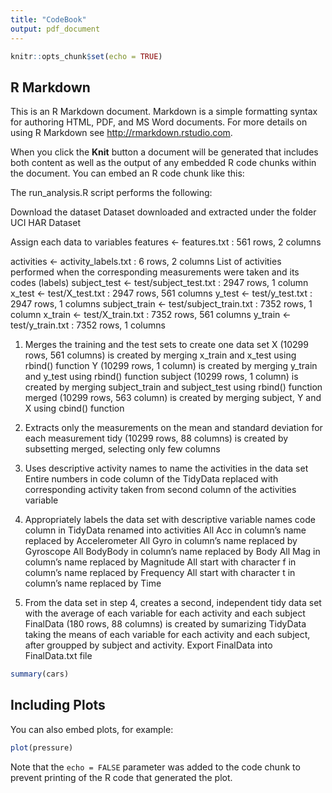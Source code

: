 ```yaml
---
title: "CodeBook"
output: pdf_document
---
```


```r
knitr::opts_chunk$set(echo = TRUE)
```

## R Markdown

This is an R Markdown document. Markdown is a simple formatting syntax for authoring HTML, PDF, and MS Word documents. For more details on using R Markdown see <http://rmarkdown.rstudio.com>.

When you click the **Knit** button a document will be generated that includes both content as well as the output of any embedded R code chunks within the document. You can embed an R code chunk like this:

The run_analysis.R script performs the following:

Download the dataset
Dataset downloaded and extracted under the folder UCI HAR Dataset

Assign each data to variables
features <- features.txt : 561 rows, 2 columns

activities <- activity_labels.txt : 6 rows, 2 columns
List of activities performed when the corresponding measurements were taken and its codes (labels)
subject_test <- test/subject_test.txt : 2947 rows, 1 column
x_test <- test/X_test.txt : 2947 rows, 561 columns
y_test <- test/y_test.txt : 2947 rows, 1 columns
subject_train <- test/subject_train.txt : 7352 rows, 1 column
x_train <- test/X_train.txt : 7352 rows, 561 columns
y_train <- test/y_train.txt : 7352 rows, 1 columns


1. Merges the training and the test sets to create one data set
X (10299 rows, 561 columns) is created by merging x_train and x_test using rbind() function
Y (10299 rows, 1 column) is created by merging y_train and y_test using rbind() function
subject (10299 rows, 1 column) is created by merging subject_train and subject_test using rbind() function
merged (10299 rows, 563 column) is created by merging subject, Y and X using cbind() function

2. Extracts only the measurements on the mean and standard deviation for each measurement
tidy (10299 rows, 88 columns) is created by subsetting merged, selecting only few columns

3. Uses descriptive activity names to name the activities in the data set
Entire numbers in code column of the TidyData replaced with corresponding activity taken from second column of the activities variable

4. Appropriately labels the data set with descriptive variable names
code column in TidyData renamed into activities
All Acc in column’s name replaced by Accelerometer
All Gyro in column’s name replaced by Gyroscope
All BodyBody in column’s name replaced by Body
All Mag in column’s name replaced by Magnitude
All start with character f in column’s name replaced by Frequency
All start with character t in column’s name replaced by Time

5. From the data set in step 4, creates a second, independent tidy data set with the average of each variable for each activity and each subject
FinalData (180 rows, 88 columns) is created by sumarizing TidyData taking the means of each variable for each activity and each subject, after groupped by subject and activity.
Export FinalData into FinalData.txt file
```r
summary(cars)
```

## Including Plots

You can also embed plots, for example:

```r
plot(pressure)
```

Note that the `echo = FALSE` parameter was added to the code chunk to prevent printing of the R code that generated the plot.
